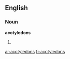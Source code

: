 ==English==

===Noun===
'''acotyledons'''

# {{plural of|[[acotyledon]]}}

[[ar:acotyledons]]
[[fr:acotyledons]]